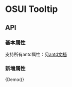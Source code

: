 
<Meta title="Tooltip" component={Demo} />

# OSUI Tooltip

## API

### 基本属性

支持所有antd属性：见[antd文档](https://ant.design/components/tooltip-cn/)

### 新增属性

<Preview>
  <Story name="Demo">
        {Demo()}
  </Story>
</Preview>
